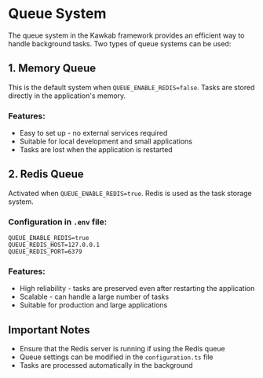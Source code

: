 # Queue System

The queue system in the Kawkab framework provides an efficient way to handle background tasks. Two types of queue systems can be used:

## 1. Memory Queue
This is the default system when `QUEUE_ENABLE_REDIS=false`. Tasks are stored directly in the application's memory.

### Features:
- Easy to set up - no external services required
- Suitable for local development and small applications
- Tasks are lost when the application is restarted

## 2. Redis Queue
Activated when `QUEUE_ENABLE_REDIS=true`. Redis is used as the task storage system.

### Configuration in `.env` file:
```env
QUEUE_ENABLE_REDIS=true
QUEUE_REDIS_HOST=127.0.0.1
QUEUE_REDIS_PORT=6379
```

### Features:
- High reliability - tasks are preserved even after restarting the application
- Scalable - can handle a large number of tasks
- Suitable for production and large applications

## Important Notes
- Ensure that the Redis server is running if using the Redis queue
- Queue settings can be modified in the `configuration.ts` file
- Tasks are processed automatically in the background
